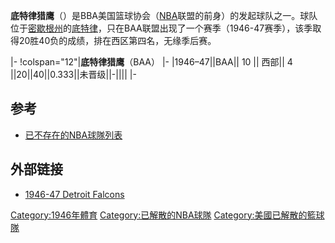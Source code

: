 {{unreferenced|time=2016-04-24T12:39:11+00:00}}
'''底特律猎鹰'''（{{lang-en|'''Detroit Falcons'''}}）是BBA美国篮球协会（[[NBA|NBA]]联盟的前身）的发起球队之一。球队位于[[密歇根州|密歇根州]]的[[底特律|底特律]]，只在BAA联盟出现了一个赛季（1946-47赛季），该季取得20胜40负的成绩，排在西区第四名，无缘季后赛。

{{Start NBA SBS}}
|-
!colspan="12"|'''底特律猎鹰'''（BAA）
|-
|1946–47||BAA|| 10 || 西部|| 4 ||20||40||0.333||未晋级||-||||
|-
{{end}}

==参考==
*[[已不存在的NBA球隊列表|已不存在的NBA球隊列表]]

==外部链接==
*[http://www.basketball-reference.com/teams/DTF/1947.html 1946-47 Detroit Falcons] {{WebCite|url=https://www.webcitation.org/68ruY7WiP?url=http://www.basketball-reference.com/teams/DTF/1947.html |date=20120703003610 |dateformat=iso }}

{{已解散的NBA球队}}

[[Category:1946年體育|Category:1946年體育]]
[[Category:已解散的NBA球隊|Category:已解散的NBA球隊]]
[[Category:美國已解散的籃球隊|Category:美國已解散的籃球隊]]